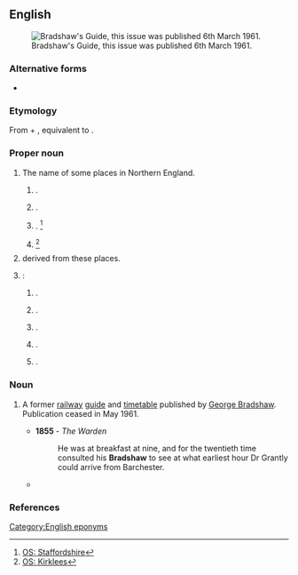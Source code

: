 ==English==
{{wp}}
[[File:DSCF0640 Bradshaw&#039;s Guide, 6th March 1961.jpg|thumb|Bradshaw's Guide, this issue was  published 6th March 1961.]]

===Alternative forms===
* {{sense|surname}} {{alter|en|Brayshaw}}

===Etymology===
From {{inh|en|ang|brād}} + {{m|ang|sceaga||thicket}}, equivalent to {{com|en|broad|shaw}}.

===Proper noun===
{{en-proper noun}}

# The name of some places in Northern England.
## {{place|en|village|metbor/Bolton|co/Greater Manchester}} {{q|[[OS]] grid ref SD7312}}.
## {{place|en|village|metbor/Calderdale|co/West Yorkshire}} {{q|OS grid ref SE0830}}.
## {{place|en|hamlet|par/Longsdon|dist/Staffordshire Moorlands|co/Staffordshire}} {{q|OS grid ref SJ9455}}. <ref>[https://getoutside.ordnancesurvey.co.uk/local/bradshaw-staffordshire-moorlands OS: Staffordshire]</ref>
## {{place|en|hamlet|metbor/Kirklees|co/West Yorkshire}} {{q|OS grid ref SE0514}} <ref>[https://getoutside.ordnancesurvey.co.uk/local/bradshaw-kirklees OS: Kirklees]</ref>
# {{surname|en|[[habitational]]|from=Old English|nodot=1}} derived from these places.
# {{place|en|number of places|c/USA}}:
## {{place|en|unincorporated community|co/Baltimore County|s/Maryland}}.
## {{place|en|village|co/York County|s/Nebraska}}.
## {{place|en|unincorporated community|co/Montgomery County|and|co/Roanoke County|s/Virginia}}.
## {{place|en|unincorporated community|co/Logan County|s/West Virginia}}.
## {{place|en|town|co/McDowell County|s/West Virginia}}.

===Noun===
{{en-noun}}

# {{lb|en|British|rail}} A former [[railway]] [[guide]] and [[timetable]] published by [[w:George Bradshaw|George Bradshaw]]. Publication ceased in May 1961.
#* '''1855''' {{w|Anthony Trollope}} - ''The Warden''
#*: He was at breakfast at nine, and for the twentieth time consulted his '''Bradshaw''' to see at what earliest hour Dr Grantly could arrive from Barchester.
#* {{quote-journal|en|year=1939|month=June|title=Railway Literature: Bradshaw's Guide|journal=Railway Magazine|page=465|text=The "5th Mo. (May) 1939" issue of ''Bradshaw's Railway Shipping, and Hotel Guide for Great Britain and Ireland'' appears in a cream cover printed in blue and gold, and a prefatory note explains that, as 1939 is being celebrated as the centenary year of '''''Bradshaw''''', it is intended to adopt this livery from now until the September issue inclusive. For October, the centenary month, '''''Bradshaw''''' will be published in a gold cover printed in red and blue.}}

===References===
<references/>

[[Category:English eponyms]]
